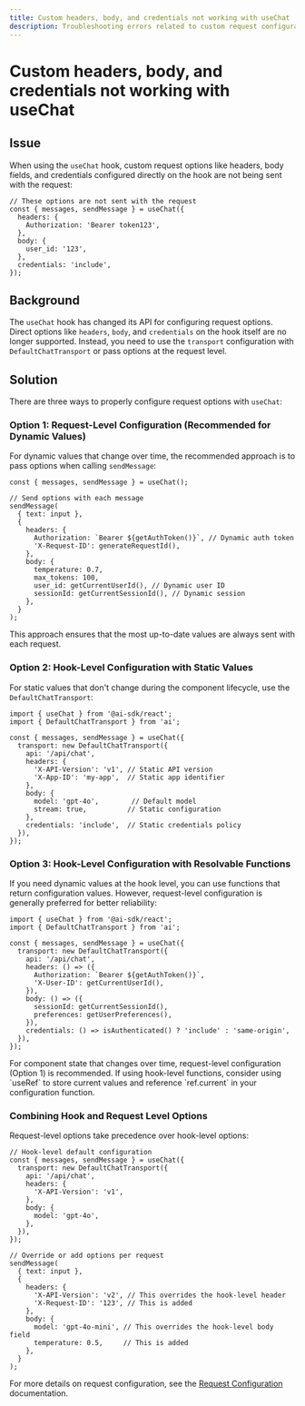 ```yaml
---
title: Custom headers, body, and credentials not working with useChat
description: Troubleshooting errors related to custom request configuration in useChat hook
---
```


# Custom headers, body, and credentials not working with useChat

## Issue

When using the `useChat` hook, custom request options like headers, body fields, and credentials configured directly on the hook are not being sent with the request:

```tsx
// These options are not sent with the request
const { messages, sendMessage } = useChat({
  headers: {
    Authorization: 'Bearer token123',
  },
  body: {
    user_id: '123',
  },
  credentials: 'include',
});
```

## Background

The `useChat` hook has changed its API for configuring request options. Direct options like `headers`, `body`, and `credentials` on the hook itself are no longer supported. Instead, you need to use the `transport` configuration with `DefaultChatTransport` or pass options at the request level.

## Solution

There are three ways to properly configure request options with `useChat`:

### Option 1: Request-Level Configuration (Recommended for Dynamic Values)

For dynamic values that change over time, the recommended approach is to pass options when calling `sendMessage`:

```tsx
const { messages, sendMessage } = useChat();

// Send options with each message
sendMessage(
  { text: input },
  {
    headers: {
      Authorization: `Bearer ${getAuthToken()}`, // Dynamic auth token
      'X-Request-ID': generateRequestId(),
    },
    body: {
      temperature: 0.7,
      max_tokens: 100,
      user_id: getCurrentUserId(), // Dynamic user ID
      sessionId: getCurrentSessionId(), // Dynamic session
    },
  }
);
```

This approach ensures that the most up-to-date values are always sent with each request.

### Option 2: Hook-Level Configuration with Static Values

For static values that don't change during the component lifecycle, use the `DefaultChatTransport`:

```tsx
import { useChat } from '@ai-sdk/react';
import { DefaultChatTransport } from 'ai';

const { messages, sendMessage } = useChat({
  transport: new DefaultChatTransport({
    api: '/api/chat',
    headers: {
      'X-API-Version': 'v1', // Static API version
      'X-App-ID': 'my-app',  // Static app identifier
    },
    body: {
      model: 'gpt-4o',        // Default model
      stream: true,          // Static configuration
    },
    credentials: 'include',  // Static credentials policy
  }),
});
```

### Option 3: Hook-Level Configuration with Resolvable Functions

If you need dynamic values at the hook level, you can use functions that return configuration values. However, request-level configuration is generally preferred for better reliability:

```tsx
import { useChat } from '@ai-sdk/react';
import { DefaultChatTransport } from 'ai';

const { messages, sendMessage } = useChat({
  transport: new DefaultChatTransport({
    api: '/api/chat',
    headers: () => ({
      Authorization: `Bearer ${getAuthToken()}`,
      'X-User-ID': getCurrentUserId(),
    }),
    body: () => ({
      sessionId: getCurrentSessionId(),
      preferences: getUserPreferences(),
    }),
    credentials: () => isAuthenticated() ? 'include' : 'same-origin',
  }),
});
```

<Note>
For component state that changes over time, request-level configuration (Option 1) is recommended. If using hook-level functions, consider using `useRef` to store current values and reference `ref.current` in your configuration function.
</Note>

### Combining Hook and Request Level Options

Request-level options take precedence over hook-level options:

```tsx
// Hook-level default configuration
const { messages, sendMessage } = useChat({
  transport: new DefaultChatTransport({
    api: '/api/chat',
    headers: {
      'X-API-Version': 'v1',
    },
    body: {
      model: 'gpt-4o',
    },
  }),
});

// Override or add options per request
sendMessage(
  { text: input },
  {
    headers: {
      'X-API-Version': 'v2', // This overrides the hook-level header
      'X-Request-ID': '123', // This is added
    },
    body: {
      model: 'gpt-4o-mini', // This overrides the hook-level body field
      temperature: 0.5,     // This is added
    },
  }
);
```

For more details on request configuration, see the [Request Configuration](/docs/ai-sdk-ui/chatbot#request-configuration) documentation.